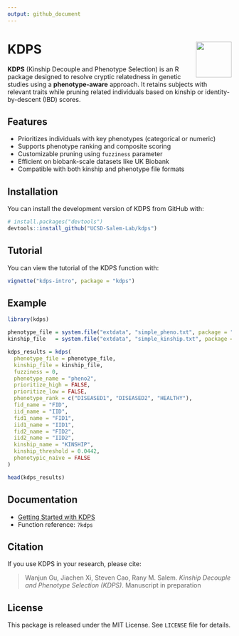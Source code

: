 ```yaml
---
output: github_document
---
```


# KDPS <img src="man/figures/logo.png" align="right" height="80"/>

**KDPS** (Kinship Decouple and Phenotype Selection) is an R package designed to resolve cryptic relatedness in genetic studies using a **phenotype-aware** approach. It retains subjects with relevant traits while pruning related individuals based on kinship or identity-by-descent (IBD) scores.

## Features

- Prioritizes individuals with key phenotypes (categorical or numeric)
- Supports phenotype ranking and composite scoring
- Customizable pruning using `fuzziness` parameter
- Efficient on biobank-scale datasets like UK Biobank
- Compatible with both kinship and phenotype file formats

## Installation

You can install the development version of KDPS from GitHub with:

```r
# install.packages("devtools")
devtools::install_github("UCSD-Salem-Lab/kdps")
```

## Tutorial

You can view the tutorial of the KDPS function with:

```r
vignette("kdps-intro", package = "kdps")
```

## Example

```r
library(kdps)

phenotype_file = system.file("extdata", "simple_pheno.txt", package = "kdps")
kinship_file   = system.file("extdata", "simple_kinship.txt", package = "kdps")

kdps_results = kdps(
  phenotype_file = phenotype_file,
  kinship_file = kinship_file,
  fuzziness = 0,
  phenotype_name = "pheno2",
  prioritize_high = FALSE,
  prioritize_low = FALSE,
  phenotype_rank = c("DISEASED1", "DISEASED2", "HEALTHY"),
  fid_name = "FID",
  iid_name = "IID",
  fid1_name = "FID1",
  iid1_name = "IID1",
  fid2_name = "FID2",
  iid2_name = "IID2",
  kinship_name = "KINSHIP",
  kinship_threshold = 0.0442,
  phenotypic_naive = FALSE
)

head(kdps_results)
```

## Documentation

- [Getting Started with KDPS](https://UCSD-Salem-Lab.github.io/kdps/articles/kdps-intro.html)
- Function reference: `?kdps`

## Citation

If you use KDPS in your research, please cite:

> Wanjun Gu, Jiachen Xi, Steven Cao, Rany M. Salem. *Kinship Decouple and Phenotype Selection (KDPS)*. Manuscript in preparation

## License

This package is released under the MIT License. See `LICENSE` file for details.

